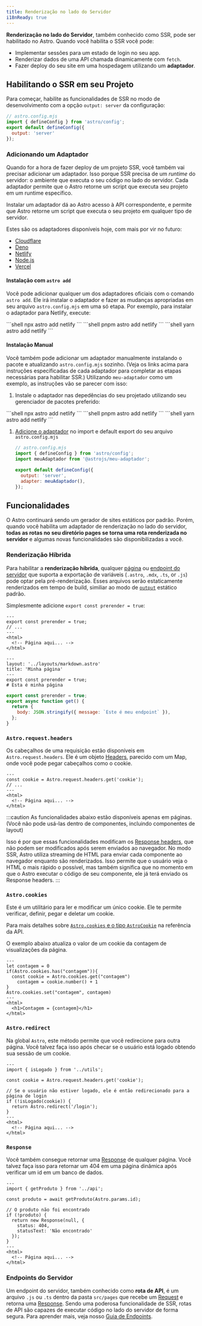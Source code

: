 ```yaml
---
title: Renderização no lado do Servidor
i18nReady: true
---
```


**Renderização no lado do Servidor**, também conhecido como SSR, pode ser habilitado no Astro. Quando você habilita o SSR você pode:
- Implementar sessões para um estado de login no seu app.
- Renderizar dados de uma API chamada dinamicamente com `fetch`.
- Fazer deploy do seu site em uma hospedagem utilizando um **adaptador**. 

## Habilitando o SSR em seu Projeto

Para começar, habilite as funcionalidades de SSR no modo de desenvolvimento com a opção `output: server` da configuração:

```js ins={5}
// astro.config.mjs
import { defineConfig } from 'astro/config';
export default defineConfig({
  output: 'server'
});
```

### Adicionando um Adaptador

Quando for a hora de fazer deploy de um projeto SSR, você também vai precisar adicionar um adaptador. Isso porque SSR precisa de um _runtime_ do servidor: o ambiente que executa o seu código no lado do servidor. Cada adaptador permite que o Astro retorne um script que executa seu projeto em um runtime específico.

Instalar um adaptador dá ao Astro acesso à API correspondente, e permite que Astro retorne um script que executa o seu projeto em qualquer tipo de servidor.

Estes são os adaptadores disponíveis hoje, com mais por vir no futuro:

- [Cloudflare](/pt-br/guides/integrations-guide/cloudflare/)
- [Deno](/pt-br/guides/integrations-guide/deno/)
- [Netlify](/pt-br/guides/integrations-guide/netlify/)
- [Node.js](/pt-br/guides/integrations-guide/node/)
- [Vercel](/pt-br/guides/integrations-guide/vercel/)

#### Instalação com `astro add`

Você pode adicionar qualquer um dos adaptadores oficiais com o comando `astro add`. Ele irá instalar o adaptador e fazer as mudanças apropriadas em seu arquivo `astro.config.mjs` em uma só etapa. Por exemplo, para instalar o adaptador para Netlify, execute:

<PackageManagerTabs>
  <Fragment slot="npm">
  ```shell
  npx astro add netlify
  ```
  </Fragment>
  <Fragment slot="pnpm">
  ```shell
  pnpm astro add netlify
  ```
  </Fragment>
  <Fragment slot="yarn">
  ```shell
  yarn astro add netlify
  ```
  </Fragment>
</PackageManagerTabs>

#### Instalação Manual

Você também pode adicionar um adaptador manualmente instalando o pacote e atualizando `astro.config.mjs` sozinho. (Veja os links acima para instruções específicadas de cada adaptador para completar as etapas necessárias para habilitar SSR.) Utilizando `meu-adaptador` como um exemplo, as instruções vão se parecer com isso:

1. Instale o adaptador nas depedências do seu projetado utilizando seu gerenciador de pacotes preferido:

  <PackageManagerTabs>
    <Fragment slot="npm">
    ```shell
    npx astro add netlify
    ```
    </Fragment>
    <Fragment slot="pnpm">
    ```shell
    pnpm astro add netlify
    ```
    </Fragment>
    <Fragment slot="yarn">
    ```shell
    yarn astro add netlify
    ```
    </Fragment>
  </PackageManagerTabs>

1. [Adicione o adaptador](/pt-br/reference/configuration-reference/#adapter) no import e default export do seu arquivo `astro.config.mjs`

    ```js ins={3,6-7}
    // astro.config.mjs
    import { defineConfig } from 'astro/config';
    import meuAdaptador from '@astrojs/meu-adaptador';

    export default defineConfig({
      output: 'server',
      adapter: meuAdaptador(),
    });
    ```

## Funcionalidades

O Astro continuará sendo um gerador de sites estáticos por padrão. Porém, quando você habilita um adaptador de renderização no lado do servidor, **todas as rotas no seu diretório pages se torna uma rota renderizada no servidor** e algumas novas funcionalidades são disponibilizadas a você.

### Renderização Híbrida

<Since v="2.0.0" />

Para habilitar a **renderização híbrida**, qualquer [página](/pt-br/core-concepts/astro-pages/) ou [endpoint do servidor](/pt-br/core-concepts/endpoints/#endpoints-do-servidor-rotas-de-api) que suporta a exportação de variáveis (`.astro`, `.mdx`, `.ts`, or `.js`) pode optar pela pré-renderização. Esses arquivos serão estaticamente renderizados em tempo de build, similiar ao modo de [`output`](/pt-br/reference/configuration-reference/#output) estático padrão.

Simplesmente adicione `export const prerender = true`:

```astro title="src/pages/minhapagina.astro" {2}
---
export const prerender = true;
// ...
---
<html>
  <!-- Página aqui... -->
</html>
```

```mdx title="src/pages/minhapagina.mdx" {5}
---
layout: '../layouts/markdown.astro'
title: 'Minha página'
---
export const prerender = true;
# Esta é minha página
```

```js title="src/pages/meuendpoint.js" {1}
export const prerender = true;
export async function get() {
  return {
    body: JSON.stringify({ message: `Este é meu endpoint` }),
  };
}
```

### `Astro.request.headers`

Os cabeçalhos de uma requisição estão disponíveis em `Astro.request.headers`. Ele é um objeto [Headers](https://developer.mozilla.org/en-US/docs/Web/API/Headers), parecido com um Map, onde você pode pegar cabeçalhos como o cookie.

```astro title="src/pages/index.astro" {2}
---
const cookie = Astro.request.headers.get('cookie');
// ...
---
<html>
  <!-- Página aqui... -->
</html>
```

:::caution
As funcionalidades abaixo estão disponíveis apenas em páginas. (Você não pode usá-las dentro de componentes, incluindo componentes de layout)

Isso é por que essas funcionalidades modificam os [Response headers](https://developer.mozilla.org/en-US/docs/Glossary/Response_header), que não podem ser modificados após serem enviados ao navegador. No modo SSR, Astro utiliza streaming de HTML para enviar cada componente ao navegador enquanto são renderizados. Isso permite que o usuário veja o HTML o mais rápido o possível, mas também significa que no momento em que o Astro executar o código de seu componente, ele já terá enviado os Response headers.
:::

### `Astro.cookies`

Este é um utilitário para ler e modificar um único cookie. Ele te permite verificar, definir, pegar e deletar um cookie.

Para mais detalhes sobre [`Astro.cookies` e o tipo `AstroCookie`](/pt-br/reference/api-reference/#astrocookies) na referência da API.

O exemplo abaixo atualiza o valor de um cookie da contagem de visualizações da página.

```astro title="src/pages/index.astro" {4,5,9}
---
let contagem = 0
if(Astro.cookies.has("contagem")){
  const cookie = Astro.cookies.get("contagem")
	contagem = cookie.number() + 1
}
Astro.cookies.set("contagem", contagem)
---
<html>
  <h1>Contagem = {contagem}</h1>
</html>
```

### `Astro.redirect`

Na global `Astro`, este método permite que você redirecione para outra página. Você talvez faça isso após checar se o usuário está logado obtendo sua sessão de um cookie.

```astro title="src/pages/conta.astro" {8}
---
import { isLogado } from '../utils';

const cookie = Astro.request.headers.get('cookie');

// Se o usuário não estiver logado, ele é então redirecionado para a página de login
if (!isLogado(cookie)) {
  return Astro.redirect('/login');
}
---
<html>
  <!-- Página aqui... -->
</html>
```

### `Response`

Você também consegue retornar uma [Response](https://developer.mozilla.org/pt-BR/docs/Web/API/Response) de qualquer página. Você talvez faça isso para retornar um 404 em uma página dinâmica após verificar um id em um banco de dados.

```astro title="src/pages/[id].astro" {8-11}
---
import { getProduto } from '../api';

const produto = await getProduto(Astro.params.id);

// O produto não foi encontrado
if (!produto) {
  return new Response(null, {
    status: 404,
    statusText: 'Não encontrado'
  });
}
---
<html>
  <!-- Página aqui... -->
</html>
```

### Endpoints do Servidor

Um endpoint do servidor, também conhecido como **rota de API**, é um arquivo `.js` ou `.ts` dentro da pasta `src/pages` que recebe um [Request](https://developer.mozilla.org/pt-BR/docs/Web/API/Request) e retorna uma [Response](https://developer.mozilla.org/pt-BR/docs/Web/API/Response). Sendo uma poderosa funcionalidade de SSR, rotas de API são capazes de executar código no lado do servidor de forma segura. Para aprender mais, veja nosso [Guia de Endpoints](/pt-br/core-concepts/endpoints/#endpoints-do-servidor-rotas-de-api).
